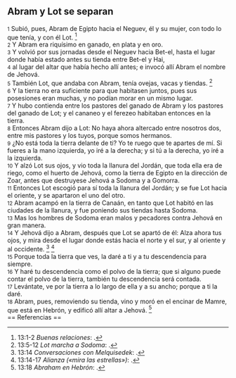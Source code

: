 == Abram y Lot se separan ==

{{anchor|1}} <small>1</small> Subió, pues, Abram de Egipto hacia el Neguev, él y su mujer, con todo lo que tenía, y con él Lot. <ref>13:1-2 ''Buenas relaciones'': {{lib|LU|93|5|7}}.</ref><br>
{{anchor|2}} <small>2</small> Y Abram era riquísimo en ganado, en plata y en oro.<br>
{{anchor|3}} <small>3</small> Y volvió por sus jornadas desde el Neguev hacia Bet-el, hasta el lugar donde había estado antes su tienda entre Bet-el y Hai,<br>
{{anchor|4}} <small>4</small> al lugar del altar que había hecho allí antes; e invocó allí Abram el nombre de Jehová.<br>
{{anchor|5}} <small>5</small> También Lot, que andaba con Abram, tenía ovejas, vacas y tiendas. <ref>13:5-12 ''Lot marcha a Sodoma'': {{lib|LU|93|5|9}}.</ref><br>
{{anchor|6}} <small>6</small> Y la tierra no era suficiente para que habitasen juntos, pues sus posesiones eran muchas, y no podían morar en un mismo lugar.<br>
{{anchor|7}} <small>7</small> Y hubo contienda entre los pastores del ganado de Abram y los pastores del ganado de Lot; y el cananeo y el ferezeo habitaban entonces en la tierra.<br>
{{anchor|8}} <small>8</small> Entonces Abram dijo a Lot: No haya ahora altercado entre nosotros dos, entre mis pastores y los tuyos, porque somos hermanos.<br>
{{anchor|9}} <small>9</small> ¿No está toda la tierra delante de ti? Yo te ruego que te apartes de mí. Si fueres a la mano izquierda, yo iré a la derecha; y si tú a la derecha, yo iré a la izquierda.<br>
{{anchor|10}} <small>10</small> Y alzó Lot sus ojos, y vio toda la llanura del Jordán, que toda ella era de riego, como el huerto de Jehová, como la tierra de Egipto en la dirección de Zoar, antes que destruyese Jehová a Sodoma y a Gomorra.<br>
{{anchor|11}} <small>11</small> Entonces Lot escogió para sí toda la llanura del Jordán; y se fue Lot hacia el oriente, y se apartaron el uno del otro.<br>
{{anchor|12}} <small>12</small> Abram acampó en la tierra de Canaán, en tanto que Lot habitó en las ciudades de la llanura, y fue poniendo sus tiendas hasta Sodoma.<br>
{{anchor|13}} <small>13</small> Mas los hombres de Sodoma eran malos y pecadores contra Jehová en gran manera.<br>
{{anchor|14}} <small>14</small> Y Jehová dijo a Abram, después que Lot se apartó de él: Alza ahora tus ojos, y mira desde el lugar donde estás hacia el norte y el sur, y al oriente y al occidente. <ref>13:14 ''Conversaciones con Melquisedek'': {{lib|LU|93|9|7}}.</ref> <ref>13:14-17 ''Alianza («mira las estrellas»)'': {{lib|LU|93|6|3}}.</ref><br>
{{anchor|15}} <small>15</small> Porque toda la tierra que ves, la daré a ti y a tu descendencia para siempre.<br>
{{anchor|16}} <small>16</small> Y haré tu descendencia como el polvo de la tierra; que si alguno puede contar el polvo de la tierra, también tu descendencia será contada.<br>
{{anchor|17}} <small>17</small> Levántate, ve por la tierra a lo largo de ella y a su ancho; porque a ti la daré.<br>
{{anchor|18}} <small>18</small> Abram, pues, removiendo su tienda, vino y moró en el encinar de Mamre, que está en Hebrón, y edificó allí altar a Jehová. <ref>13:18 ''Abraham en Hebrón'': {{lib|LU|93|5|11}}.</ref><br>
== Referencias ==

<references />
